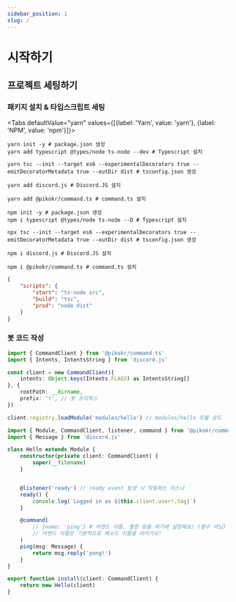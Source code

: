```yaml
---
sidebar_position: 1
slug: /
---
```


# 시작하기


## 프로젝트 세팅하기

### 패키지 설치 &amp; 타입스크립트 세팅
<Tabs defaultValue="yarn" values={[{label: 'Yarn', value: 'yarn'}, {label: 'NPM', value: 'npm'}]}>
<TabItem value="yarn">

```shell
yarn init -y # package.json 생성
yarn add typescript @types/node ts-node --dev # Typescript 설치

yarn tsc --init --target es6 --experimentalDecorators true --emitDecoratorMetadata true --outDir dist # tsconfig.json 생성

yarn add discord.js # Discord.JS 설치

yarn add @pikokr/command.ts # command.ts 설치
```

</TabItem>
<TabItem value="npm">

```shell
npm init -y # package.json 생성
npm i typescript @types/node ts-node --D # Typescript 설치

npx tsc --init --target es6 --experimentalDecorators true --emitDecoratorMetadata true --outDir dist # tsconfig.json 생성

npm i discord.js # Discord.JS 설치

npm i @pikokr/command.ts # command.ts 설치
```

</TabItem>
</Tabs>

```json title="package.json"
{
    "scripts": {
        "start": "ts-node src",
        "build": "tsc",
        "prod": "node dist"
    }
}
```

### 봇 코드 작성

```ts title="src/index.ts"
import { CommandClient } from '@pikokr/command.ts'
import { Intents, IntentsString } from 'discord.js'

const client = new CommandClient({
    intents: Object.keys(Intents.FLAGS) as IntentsString[]
}, {
    rootPath: __dirname,
    prefix: '!', // 봇 프리픽스
})

client.registry.loadModule('modules/hello') // modules/hello 모듈 로드
```

```ts title="src/modules/hello.ts"
import { Module, CommandClient, listener, command } from '@pikokr/command.ts'
import { Message } from 'discord.js'

class Hello extends Module {
    constructor(private client: CommandClient) {
        super(__filename)
    }


    @listener('ready') // ready event 발생 시 작동하는 리스너
    ready() {
        console.log(`Logged in as ${this.client.user!.tag}`)
    }

    @command(
        // {name: 'ping'} # 커맨드 이름, 별칭 등을 여기에 설정해요! (필수 아님)
        // 커맨드 이름은 기본적으로 메소드 이름을 따라가요!
    )
    ping(msg: Message) {
        return msg.reply('pong!')
    }
}

export function install(client: CommandClient) {
    return new Hello(client)
}
```
